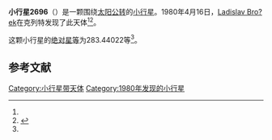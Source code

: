 {{Infobox planet
| bgcolour = #FFFFC0
| name = 2696 Magion
| symbol = 
| image = 
| caption = 
| discovery = yes
| discovery_ref = 
| discoverer = [[Ladislav_Bro?ek|Ladislav Bro?ek]]
| discovery_site = [[克列特|克列特]] 
| discovered = 1980年4月16日
| designations = yes
| mp_name = 
| named_after = 
| alt_names = 1980 HB/ 1951 SK / 1953 GC / 1978 TN7
| mp_category = [[主带小行星|主带小行星]]
| orbit_ref = <ref name="a">[http://ssd.jpl.nasa.gov/sbdb.cgi?sstr=2696 2696 Magion] {{Wayback|url=http://ssd.jpl.nasa.gov/sbdb.cgi?sstr=2696 |date=20210717073120 }}，小行星數據庫瀏覽器（JPL Small-Body Database Browser）－[[美国国家航空航天局|美国国家航空航天局]]喷气推进实验室</ref>
| epoch = 2456400.5 (2013年4月18日更新)
| aphelion = {{convert|2.7303475|AU|km|3|abbr=on|lk=out}}
| perihelion = {{convert|2.1692403|AU|km|3|abbr=on}}
| semimajor = {{convert|2.4497939|AU|km|3|abbr=on}}
| eccentricity = 0.1145213
| period = 1400.531128 [[日|日]]<br />3.83[[儒略年|儒略年]]
| avg_speed = 
| inclination = 25.34870
| asc_node = 186.27890
| mean_anomaly = 
| arg_peri = 283.44022
| satellites = 
| physical_characteristics = yes
| dimensions = 
| mass = 
| density = 
| surface_grav = 
| escape_velocity = 
| sidereal_day = 
| axial_tilt = 
| pole_ecliptic_lat = 
| pole_ecliptic_lon = 
| albedo = 
| temperatures= 
| temp_name1 = 
| mean_temp_1 = 
| max_temp_1 = 
| temp_name2 = 
| max_temp_2 = 
| spectral_type = 
| abs_magnitude = 283.44022
}}

'''小行星2696'''（{{lang-en|2696 Magion}}）是一颗围绕[[太阳|太阳]][[公转|公转]]的[[小行星|小行星]]。1980年4月16日，[[Ladislav_Bro?ek|Ladislav Bro?ek]]在克列特发现了此天体<ref name="a" /><ref>{{cite news|title=小行星列表|url=http://cfa-www.harvard.edu/iau/lists/NumberedMPs.txt|accessdate=2013-07-08|newspaper=哈佛大学|archive-date=2008-05-17|archive-url=https://web.archive.org/web/20080517010638/http://cfa-www.harvard.edu/iau/lists/NumberedMPs.txt|dead-url=no}}</ref>。

这颗小行星的[[绝对星等|绝对星等]]为283.44022等<ref name="a" />。

==参考文献==
{{reflist}}
{{Minor Planet Number|[[小行星2695|小行星2695]]|[[小行星2697|小行星2697]]}}

{{小天体}}

[[Category:小行星带天体|Category:小行星带天体]]
[[Category:1980年发现的小行星|Category:1980年发现的小行星]]

{{asteroid-stub}}